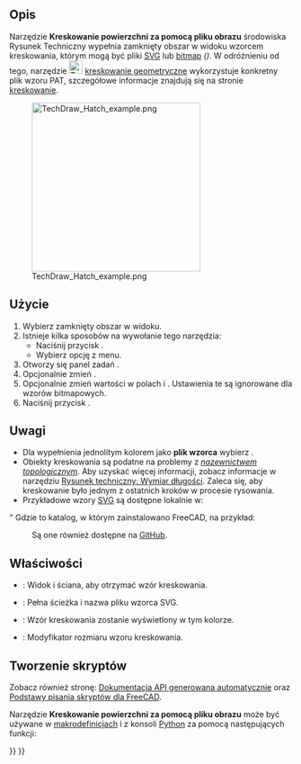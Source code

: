 <languages/>

{{Docnav/pl
|[[TechDraw_DimensionRepair/pl|Napraw odniesienia do wymiarów]]
|[[TechDraw_GeometricHatch/pl|Kreskowanie geometryczne]]
|[[TechDraw_Workbench/pl|środowisko pracy Rysunek Techniczny]]
|IconL=TechDraw_DimensionRepair.svg
|IconR=TechDraw_GeometricHatch.svg
|IconC=Workbench_TechDraw.svg
}}

{{GuiCommand/pl
|Name=TechDraw Hatch
|Name/pl=Rysunek Techniczny: Kreskowanie powierzchni za pomocą pliku obrazu
|MenuLocation=Rysunek Techniczny → Kreskowanie → Kreskowanie na powierzchni za pomocą pliku obrazu
|Workbenches=[[TechDraw_Workbench/pl|Rysunek Techniczny]]
|SeeAlso=[[TechDraw_GeometricHatch/pl|Zastosuj na powierzchni kreskowanie geometryczne]], [[TechDraw_Hatching/pl|Kreskowanie]]
}}

<span id="Description"></span>
==Opis==

Narzędzie '''Kreskowanie powierzchni za pomocą pliku obrazu''' środowiska Rysunek Techniczny wypełnia zamknięty obszar w widoku wzorcem kreskowania, którym mogą być pliki [[SVG/pl|SVG]] lub [[Bitmap/pl|bitmap]] ''({{Version/pl|0.21}})''.
W odróżnieniu od tego, narzędzie [[Image:TechDraw_GeometricHatch.svg|24px]]  [[TechDraw_GeometricHatch/pl|kreskowanie geometryczne]] wykorzystuje konkretny plik wzoru PAT, szczegółowe informacje znajdują się na stronie [[TechDraw_Hatching/pl|kreskowanie]].

[[Image:TechDraw_Hatch_example.png|300px]]

{{Caption|SVG hatch pattern on a face}}

<span id="Usage"></span>
==Użycie==

# Wybierz zamknięty obszar w widoku.
# Istnieje kilka sposobów na wywołanie tego narzędzia:
#* Naciśnij przycisk {{Button|[[Image:TechDraw_Hatch.svg|16px]] '''Kreskowanie powierzchni za pomocą pliku obrazu'''}}.
#* Wybierz opcję {{MenuCommand|Rysunek Techniczny → Kreskowanie → [[Image:TechDraw_Hatch.svg|16px]] Kreskowanie powierzchni za pomocą pliku obrazu}} z menu.
# Otworzy się panel zadań {{MenuCommand|Zastosuj kreskowanie na powierzchni}}.
# Opcjonalnie zmień {{MenuCommand|Plik z wzorem}}.
# Opcjonalnie zmień wartości w polach {{MenuCommand|Skala wzoru}} i {{MenuCommand|Kolor linii}}. Ustawienia te są ignorowane dla wzorów bitmapowych.
# Naciśnij przycisk {{Button|OK}}.

<span id="Notes"></span>
==Uwagi==

* Dla wypełnienia jednolitym kolorem jako '''plik wzorca''' wybierz {{FileName|solid.svg}}.
* Obiekty kreskowania są podatne na problemy z ''[[Topological_naming_problem/pl|nazewnictwem topologicznym]]''. Aby uzyskać więcej informacji, zobacz informacje w narzędziu [[TechDraw_LengthDimension/pl|Rysunek techniczny: Wymiar długości]]. Zaleca się, aby kreskowanie było jednym z ostatnich kroków w procesie rysowania.
* Przykładowe wzory [[SVG/pl|SVG]] są dostępne lokalnie w:
: {{Code|code=
$INSTALL_DIR/data/Mod/TechDraw/Patterns
}}
" Gdzie {{incode|$INSTALL_DIR}} to katalog, w którym zainstalowano FreeCAD, na przykład:
: {{Code|code=
/usr/share/freecad/data/Mod/TechDraw/Patterns
}}
: Są one również dostępne na [https://github.com/FreeCAD/FreeCAD/tree/master/src/Mod/TechDraw/Patterns GitHub].

<span id="Properties"></span>
==Właściwości==

* {{PropertyData|Źródło}}: Widok i ściana, aby otrzymać wzór kreskowania.
* {{PropertyData|Wzór kreskowania}}: Pełna ścieżka i nazwa pliku wzorca SVG.
* {{PropertyView|Kolor kreskowania}}: Wzór kreskowania zostanie wyświetlony w tym kolorze.
* {{PropertyView|Skala kreskowania}}: Modyfikator rozmiaru wzoru kreskowania.

<span id="Scripting"></span>
==Tworzenie skryptów==

Zobacz również stronę: [https://freecad.github.io/SourceDoc/ Dokumentacja API generowana automatycznie] oraz [[FreeCAD_Scripting_Basics/pl|Podstawy pisania skryptów dla FreeCAD]].

Narzędzie '''Kreskowanie powierzchni za pomocą pliku obrazu''' może być używane w [[macros/pl|makrodefinicjach]] i z konsoli [[Python/pl|Python]] za pomocą następujących funkcji:

{{Code|code=
hatch = FreeCAD.ActiveDocument.addObject("TechDraw::DrawHatch", "Hatch")
hatch.Source = (view1, ["Face0"])
hatch.HatchPattern = hatchFileSpec
page.addView(hatch)
}}


{{Docnav/pl
|[[TechDraw_DimensionRepair/pl|Napraw odniesienia do wymiarów]]
|[[TechDraw_GeometricHatch/pl|Kreskowanie geometryczne]]
|[[TechDraw_Workbench/pl|środowisko pracy Rysunek Techniczny]]
|IconL=TechDraw_DimensionRepair.svg
|IconR=TechDraw_GeometricHatch.svg
|IconC=Workbench_TechDraw.svg
}}

{{TechDraw_Tools_navi{{#translation:}}}}
{{Userdocnavi{{#translation:}}}}